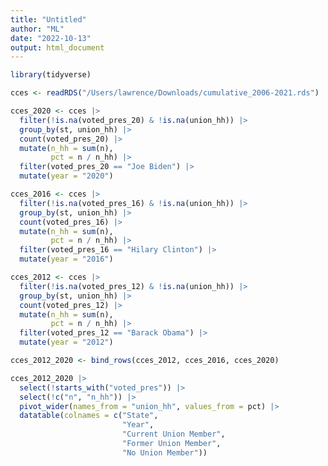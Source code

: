 ```yaml
---
title: "Untitled"
author: "ML"
date: "2022-10-13"
output: html_document
---
```


```r
library(tidyverse)

cces <- readRDS("/Users/lawrence/Downloads/cumulative_2006-2021.rds")
```


```r
cces_2020 <- cces |> 
  filter(!is.na(voted_pres_20) & !is.na(union_hh)) |> 
  group_by(st, union_hh) |>
  count(voted_pres_20) |> 
  mutate(n_hh = sum(n),
         pct = n / n_hh) |> 
  filter(voted_pres_20 == "Joe Biden") |> 
  mutate(year = "2020")
```

```r
cces_2016 <- cces |> 
  filter(!is.na(voted_pres_16) & !is.na(union_hh)) |> 
  group_by(st, union_hh) |>
  count(voted_pres_16) |> 
  mutate(n_hh = sum(n),
         pct = n / n_hh) |> 
  filter(voted_pres_16 == "Hilary Clinton") |> 
  mutate(year = "2016")
```

```r
cces_2012 <- cces |> 
  filter(!is.na(voted_pres_12) & !is.na(union_hh)) |> 
  group_by(st, union_hh) |>
  count(voted_pres_12) |> 
  mutate(n_hh = sum(n),
         pct = n / n_hh) |> 
  filter(voted_pres_12 == "Barack Obama") |> 
  mutate(year = "2012")
```

```r
cces_2012_2020 <- bind_rows(cces_2012, cces_2016, cces_2020)
```

```r
cces_2012_2020 |> 
  select(!starts_with("voted_pres")) |> 
  select(!c("n", "n_hh")) |> 
  pivot_wider(names_from = "union_hh", values_from = pct) |> 
  datatable(colnames = c("State",
                         "Year",
                         "Current Union Member",
                         "Former Union Member",
                         "No Union Member"))
```

